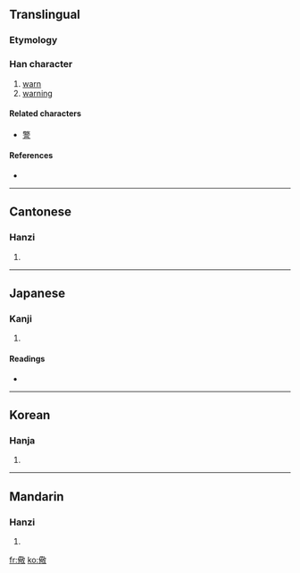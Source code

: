 {{also|警}}
==Translingual==
===Etymology===
{{Han compound|人|敬|alt1=亻}}

===Han character===
{{Han char|rn=9|rad=人|as=13|sn=15|four=2824<sub>0</sub>|canj=人廿口大 (OTRK)}}

# [[warn]]
# [[warning]]

====Related characters====
* [[警]]

====References====
* {{Han ref|kx=0119.090|dkj=01187|dj=0252.080|hdz=10217.130|uh=5106|ud=20742|bh=E4EA|bd=58602}}

----

==Cantonese==

===Hanzi===
{{yue-hanzi|jyut=|y=ging2}}

# {{defn|Cantonese}}

----

==Japanese==

===Kanji===
{{ja-kanji|grade=|rs=人13}}

# {{defn|Japanese}}

====Readings====
* {{ja-readings|on=[[けい]] (kei), [[しょう]] (shō)|kun=[[いましめる]] (imashimeru)}}

----

==Korean==

===Hanja===
{{ko-hanja|hangeul=경|rv=gyeong|mr=kyŏng}}

# {{defn|Korean}}

----

==Mandarin==

===Hanzi===
{{cmn-hanzi|pin=[[jǐng]] ([[jing3]]), [[yáo]] ([[yao2]])|wg=ching<sup>3</sup>, yao<sup>2</sup>}}

# {{defn|Mandarin}}

[[fr:儆]]
[[ko:儆]]